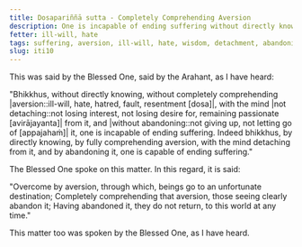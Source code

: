 ```yaml
---
title: Dosapariññā sutta - Completely Comprehending Aversion
description: One is incapable of ending suffering without directly knowing, not completely comprehending aversion, without the mind not detaching from it and without abandoning it. One is capable of ending suffering by directly knowing, by fully comprehending aversion, with the mind detaching from it, and by abandoning it.
fetter: ill-will, hate
tags: suffering, aversion, ill-will, hate, wisdom, detachment, abandoning, iti
slug: iti10
---
```


This was said by the Blessed One, said by the Arahant, as I have heard:

"Bhikkhus, without directly knowing, without completely comprehending |aversion::ill-will, hate, hatred, fault, resentment [dosa]|, with the mind |not detaching::not losing interest, not losing desire for, remaining passionate [avirājayanta]| from it, and |without abandoning::not giving up, not letting go of [appajahaṁ]| it, one is incapable of ending suffering. Indeed bhikkhus, by directly knowing, by fully comprehending aversion, with the mind detaching from it, and by abandoning it, one is capable of ending suffering."

The Blessed One spoke on this matter. In this regard, it is said:

"Overcome by aversion, through which,
beings go to an unfortunate destination;
Completely comprehending that aversion,
those seeing clearly abandon it;
Having abandoned it, they do not return,
to this world at any time."

This matter too was spoken by the Blessed One, as I have heard.